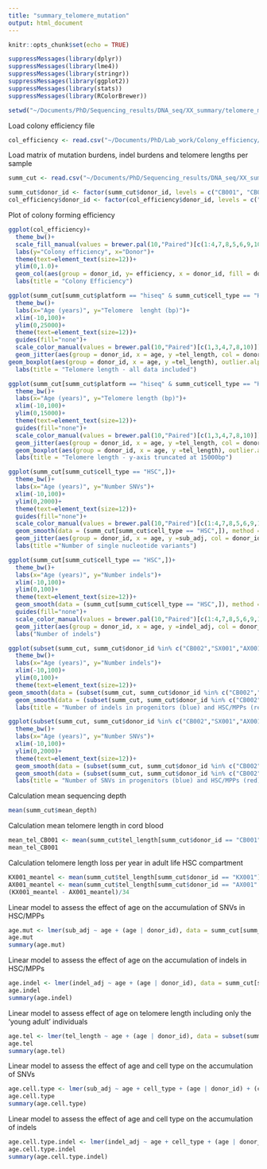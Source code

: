 ```yaml
---
title: "summary_telomere_mutation"
output: html_document
---
```


```r
knitr::opts_chunk$set(echo = TRUE)
```

```r
suppressMessages(library(dplyr))
suppressMessages(library(lme4))
suppressMessages(library(stringr))
suppressMessages(library(ggplot2))
suppressMessages(library(stats))
suppressMessages(library(RColorBrewer))
```

```r
setwd("~/Documents/PhD/Sequencing_results/DNA_seq/XX_summary/telomere_mutation")
```

Load colony efficiency file
```r
col_efficiency <- read.csv("~/Documents/PhD/Lab_work/Colony_efficiency/Colony_efficiency_cut.csv", stringsAsFactors = F)
```

Load matrix of mutation burdens, indel burdens and telomere lengths per sample
```r
summ_cut <- read.csv("~/Documents/PhD/Sequencing_results/DNA_seq/XX_summary/telomere_mutation/data/Summary_cut.csv",  stringsAsFactors = F)
```

```r
summ_cut$donor_id <- factor(summ_cut$donor_id, levels = c("CB001", "CB002", "KX001", "KX002","SX001","AX001", "KX007","KX008","KX004","KX003"))
col_efficiency$donor_id <- factor(col_efficiency$donor_id, levels = c("CB001", "CB002", "KX001", "KX002","SX001","AX001", "KX007","KX008","KX004","KX003"))
```

Plot of colony forming efficiency
```r
ggplot(col_efficiency)+
  theme_bw()+
  scale_fill_manual(values = brewer.pal(10,"Paired")[c(1:4,7,8,5,6,9,10)])+
  labs(y="Colony efficiency", x="Donor")+
  theme(text=element_text(size=12))+
  ylim(0,1.0)+
  geom_col(aes(group = donor_id, y= efficiency, x = donor_id, fill = donor_id), width = 0.9)+
  labs(title = "Colony Efficiency")
```

```r
ggplot(summ_cut[summ_cut$platform == "hiseq" & summ_cut$cell_type == "HSC",])+
  theme_bw()+
  labs(x="Age (years)", y="Telomere  lenght (bp)")+
  xlim(-10,100)+
  ylim(0,25000)+
  theme(text=element_text(size=12))+
  guides(fill="none")+
  scale_color_manual(values = brewer.pal(10,"Paired")[c(1,3,4,7,8,10)])+
  geom_jitter(aes(group = donor_id, x = age, y =tel_length, col = donor_id), width = 2)+
geom_boxplot(aes(group = donor_id, x = age, y =tel_length), outlier.alpha = 0 )+
  labs(title = "Telomere length - all data included")
```

```r
ggplot(summ_cut[summ_cut$platform == "hiseq" & summ_cut$cell_type == "HSC",])+
  theme_bw()+
  labs(x="Age (years)", y="Telomere length (bp)")+
  xlim(-10,100)+
  ylim(0,15000)+
  theme(text=element_text(size=12))+
  guides(fill="none")+
  scale_color_manual(values = brewer.pal(10,"Paired")[c(1,3,4,7,8,10)])+
  geom_jitter(aes(group = donor_id, x = age, y =tel_length, col = donor_id), width = 2)+
  geom_boxplot(aes(group = donor_id, x = age, y =tel_length), outlier.alpha = 0 )+
  labs(title = "Telomere length - y-axis truncated at 15000bp")
```


```r

ggplot(summ_cut[summ_cut$cell_type == "HSC",])+
  theme_bw()+
  labs(x="Age (years)", y="Number SNVs")+
  xlim(-10,100)+
  ylim(0,2000)+
  theme(text=element_text(size=12))+
  guides(fill="none")+
  scale_color_manual(values = brewer.pal(10,"Paired")[c(1:4,7,8,5,6,9,10)])+
  geom_smooth(data = (summ_cut[summ_cut$cell_type == "HSC",]), method = "lm",aes(x = age, y =sub_adj), size = 0.5, colour = "grey", se = T)+
  geom_jitter(aes(group = donor_id, x = age, y =sub_adj, col = donor_id))+
  labs(title ="Number of single nucleotide variants")
```


```r
ggplot(summ_cut[summ_cut$cell_type == "HSC",])+
  theme_bw()+
  labs(x="Age (years)", y="Number indels")+
  xlim(-10,100)+
  ylim(0,100)+
  theme(text=element_text(size=12))+
  geom_smooth(data = (summ_cut[summ_cut$cell_type == "HSC",]), method = "lm",aes(x = age, y =indel_adj), size = 0.5, colour = "grey", se = T)+
  guides(fill="none")+
  scale_color_manual(values = brewer.pal(10,"Paired")[c(1:4,7,8,5,6,9,10)])+
  geom_jitter(aes(group = donor_id, x = age, y =indel_adj, col = donor_id))+
  labs("Number of indels")
```
```r

ggplot(subset(summ_cut, summ_cut$donor_id %in% c("CB002","SX001","AX001","KX004")))+
  theme_bw()+
  labs(x="Age (years)", y="Number indels")+
  xlim(-10,100)+
  ylim(0,100)+
  theme(text=element_text(size=12))+
geom_smooth(data = (subset(summ_cut, summ_cut$donor_id %in% c("CB002","SX001","AX001","KX004") & summ_cut$cell_type == "HSC")), method = "lm",aes(x = age, y =indel_adj), size = 0.5, colour = "red", se = T)+
  geom_smooth(data = (subset(summ_cut, summ_cut$donor_id %in% c("CB002","SX001","AX001","KX004") & summ_cut$cell_type == "Progenitor")), method = "lm",aes(x = age, y =indel_adj), size = 0.5, colour = "blue", se = T)+
  labs(title = "Number of indels in progenitors (blue) and HSC/MPPs (red)")
```


```r

ggplot(subset(summ_cut, summ_cut$donor_id %in% c("CB002","SX001","AX001","KX004")))+
  theme_bw()+
  labs(x="Age (years)", y="Number SNVs")+
  xlim(-10,100)+
  ylim(0,2000)+
  theme(text=element_text(size=12))+
  geom_smooth(data = (subset(summ_cut, summ_cut$donor_id %in% c("CB002","SX001","AX001","KX004") & summ_cut$cell_type == "HSC")), method = "lm",aes(x = age, y =sub_adj), size = 0.5, colour = "red", se = T)+
  geom_smooth(data = (subset(summ_cut, summ_cut$donor_id %in% c("CB002","SX001","AX001","KX004") & summ_cut$cell_type == "Progenitor")), method = "lm",aes(x = age, y =sub_adj), size = 0.5, colour = "blue", se = T)+
  labs(title = "Number of SNVs in progenitors (blue) and HSC/MPPs (red)")
```

Calculation mean sequencing depth
```r
mean(summ_cut$mean_depth)
```

Calculation mean telomere length in cord blood
```r
mean_tel_CB001 <- mean(summ_cut$tel_length[summ_cut$donor_id == "CB001"])
mean_tel_CB001
```

Calculation telomere length loss per year in adult life HSC compartment
```r
KX001_meantel <- mean(summ_cut$tel_length[summ_cut$donor_id == "KX001"])
AX001_meantel <- mean(summ_cut$tel_length[summ_cut$donor_id == "AX001" & summ_cut$platform == "hiseq"])
(KX001_meantel - AX001_meantel)/34
```

Linear model to assess the effect of age on the accumulation of SNVs in HSC/MPPs
```r
age.mut <- lmer(sub_adj ~ age + (age | donor_id), data = summ_cut[summ_cut$cell_type == "HSC",], REML = F)
age.mut
summary(age.mut)
```

Linear model to assess the effect of age on the accumulation of indels in HSC/MPPs
```r
age.indel <- lmer(indel_adj ~ age + (age | donor_id), data = summ_cut[summ_cut$cell_type == "HSC",], REML = F)
age.indel
summary(age.indel)
```

Linear model to assess effect of age on telomere length including only the 'young adult' individuals
```r

age.tel <- lmer(tel_length ~ age + (age | donor_id), data = subset(summ_cut, summ_cut$platform == "hiseq" & !summ_cut$donor_id %in% c("CB001", "KX003") & summ_cut$cell_type == "HSC"), REML = F)
age.tel
summary(age.tel)
```

Linear model to assess the effect of age and cell type on the accumulation of SNVs
```r
age.cell.type <- lmer(sub_adj ~ age + cell_type + (age | donor_id) + (cell_type | donor_id), data = subset(summ_cut, summ_cut$donor_id %in% c("CB002","SX001","AX001","KX004")), REML = F)
age.cell.type
summary(age.cell.type)
```

Linear model to assess the effect of age and cell type on the accumulation of indels
```r
age.cell.type.indel <- lmer(indel_adj ~ age + cell_type + (age | donor_id) + (cell_type | donor_id), data = subset(summ_cut, summ_cut$donor_id %in% c("CB002","SX001","AX001","KX004")), REML = F)
age.cell.type.indel
summary(age.cell.type.indel)
```







